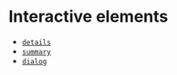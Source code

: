 
<Meta title="Elements/wip/Interactive elements" />

# Interactive elements

- [`details`](https://developer.mozilla.org/en-US/docs/Web/HTML/Element/details)
- [`summary`](https://developer.mozilla.org/en-US/docs/Web/HTML/Element/summary)
- [`dialog`](https://developer.mozilla.org/en-US/docs/Web/HTML/Element/dialog)
